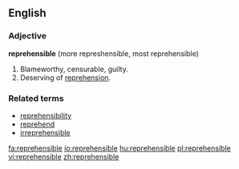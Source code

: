 ==English==

===Adjective===

'''reprehensible''' (more represhensible, most reprehensible)

# Blameworthy, censurable, guilty.
# Deserving of [[reprehension]].

===Related terms===
*[[reprehensibility]]
*[[reprehend]]
*[[irreprehensible]]

[[fa:reprehensible]]
[[io:reprehensible]]
[[hu:reprehensible]]
[[pl:reprehensible]]
[[vi:reprehensible]]
[[zh:reprehensible]]